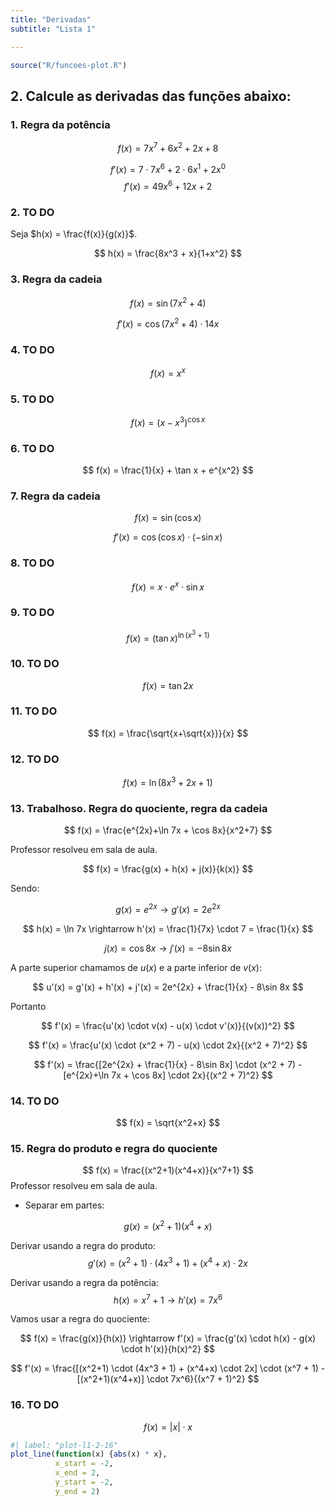 ```yaml
---
title: "Derivadas"
subtitle: "Lista 1"

---
```


```r
source("R/funcoes-plot.R")
```

## 2. Calcule as derivadas das funções abaixo:

### 1. Regra da potência

$$
f(x) = 7x^7 + 6x^2 + 2x + 8
$$

$$
f'(x) = 7 \cdot 7x^6 + 2 \cdot 6x^1 + 2x^0 
$$
$$
f'(x) = 49x^6 + 12x + 2
$$

### 2. TO DO

Seja $h(x) = \frac{f(x)}{g(x)}$.

$$
h(x) = \frac{8x^3 + x}{1+x^2}
$$



### 3. Regra da cadeia

$$
f(x) = \sin(7x^2+4)
$$

$$
f'(x) = \cos(7x^2+4) \cdot 14x
$$


### 4. TO DO
$$
f(x) = x^x
$$

### 5. TO DO
$$
f(x) = (x - x^3)^{\cos x}
$$

### 6. TO DO
$$
f(x) = \frac{1}{x} + \tan x + e^{x^2}
$$

### 7. Regra da cadeia
$$
f(x) = \sin(\cos x)
$$

$$
f'(x) = \cos(\cos x) \cdot (-\sin x)
$$

### 8. TO DO
$$
f(x) = x \cdot e^x \cdot \sin x
$$

### 9. TO DO
$$
f(x) = (\tan x)^{\ln(x^3+1)}
$$

### 10. TO DO
$$
f(x) = \tan 2x
$$

### 11. TO DO
$$
f(x) = \frac{\sqrt{x+\sqrt{x}}}{x}
$$


### 12. TO DO
$$
f(x) = \ln(8x^3+2x+1)
$$

### 13. Trabalhoso. Regra do quociente, regra da cadeia
$$
f(x) = \frac{e^{2x}+\ln 7x + \cos 8x}{x^2+7}
$$

Professor resolveu em sala de aula.

$$
f(x) = \frac{g(x) + h(x) + j(x)}{k(x)}
$$

Sendo:

$$
g(x) = e^{2x} \rightarrow g'(x) = 2e^{2x}
$$

$$
h(x) = \ln 7x \rightarrow h'(x) = \frac{1}{7x} \cdot 7 = \frac{1}{x}
$$

$$
j(x) = \cos 8x \rightarrow j'(x) = -8\sin 8x
$$

A parte superior chamamos de $u(x)$ e a parte inferior de $v(x)$:

$$
u'(x) = g'(x) + h'(x) + j'(x) = 2e^{2x} + \frac{1}{x} - 8\sin 8x
$$

Portanto

$$
f'(x) = \frac{u'(x) \cdot v(x) - u(x) \cdot v'(x)}{(v(x))^2}
$$

$$
f'(x) = \frac{u'(x) \cdot  (x^2 + 7) - u(x) \cdot 2x}{(x^2 + 7)^2}
$$


$$
f'(x) = \frac{[2e^{2x} + \frac{1}{x} - 8\sin 8x] \cdot  (x^2 + 7) - [e^{2x}+\ln 7x + \cos 8x] \cdot 2x}{(x^2 + 7)^2}
$$

### 14. TO DO
$$
f(x) = \sqrt{x^2+x}
$$

### 15. Regra do produto e regra do quociente

$$
f(x) = \frac{(x^2+1)(x^4+x)}{x^7+1}
$$
Professor resolveu em sala de aula.

- Separar em partes:

$$
g(x) = (x^2+1)(x^4+x)
$$

Derivar usando a regra do produto:
$$
g'(x) = (x^2+1) \cdot (4x^3 + 1) + (x^4+x) \cdot 2x
$$

Derivar usando a regra da potência:
$$
h(x) = x^7 + 1 \rightarrow h'(x) = 7x^6
$$

Vamos usar a regra do quociente:

$$
f(x) = \frac{g(x)}{h(x)} \rightarrow f'(x) = \frac{g'(x) \cdot h(x) - g(x) \cdot h'(x)}{h(x)^2}
$$

$$
f'(x) = \frac{[(x^2+1) \cdot (4x^3 + 1) + (x^4+x) \cdot 2x] \cdot (x^7 + 1) - [(x^2+1)(x^4+x)] \cdot 7x^6}{(x^7 + 1)^2}
$$



### 16. TO DO

$$
f(x) = |x| \cdot {x}
$$



```r
#| label: "plot-l1-2-16"
plot_line(function(x) {abs(x) * x}, 
          x_start = -2, 
          x_end = 2,
          y_start = -2,
          y_end = 2)
```
